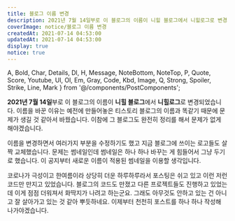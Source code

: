 ```yaml
---
title: 블로그 이름 변경
description: 2021년 7월 14일부로 이 블로그의 이름이 니힐 블로그에서 니힐로그로 변경되었습니다. 이름을 바꾼 이유는 예전에 만들어놓은 티스토리 블로그의 이름과 똑같기 때문에 문제가 생길 것 같아서 바꿨습니다. 이참에 그 블로그도 완전히 정리를 해서 문제가 없게 해야겠습니다. 이름을 변경하면서 여러가지 부분을 수정하기도 했고 지금 블로그에 쓰이는 로고들도 살짝 교체했습니다. 문제는 썸네일인데 썸네일은 하나 하나 바꾸는 게 힘들어서 그냥 두기로 했습니다. 이 공지부터 새로운 이름이 적용된 썸네일을 이용할 생각입니다.
coverImage: notice/블로그 이름 변경
createdAt: 2021-07-14 04:53:00
updatedAt: 2021-07-14 04:53:00
display: true
notice: true
---
```


  A, Bold, Char, Details, Dl, H, Message, NoteBottom, NoteTop, P,
  Quote, Score, Youtube, Ul, Ol, Em, Gray, Code, Kbd, Image,
  Q, Strong, Spoiler, Strike, Line, Mark
} from '@/components/PostComponents';

**2021년 7월 14일**부로 이 블로그의 이름이 **니힐 블로그**에서 **니힐로그**로 변경되었습니다. 이름을 바꾼 이유는 예전에 만들어놓은 티스토리 블로그의 이름과 똑같기 때문에 문제가 생길 것 같아서 바꿨습니다. 이참에 그 블로그도 완전히 정리를 해서 문제가 없게 해야겠습니다.

이름을 변경하면서 여러가지 부분을 수정하기도 했고 지금 블로그에 쓰이는 로고들도 살짝 교체했습니다. 문제는 썸네일인데 썸네일은 하나 하나 바꾸는 게 힘들어서 그냥 두기로 했습니다. 이 공지부터 새로운 이름이 적용된 썸네일을 이용할 생각입니다.

코로나가 극성이고 한여름이라 상당히 더운 하루하루라서 포스팅은 쉬고 있고 이런 저런 코드만 만지고 있었습니다. 블로그의 코드도 만졌고 다른 프로젝트들도 진행하고 있었는데 이게 점점 더워져서 화딱지가 나려고 하는군요. 그래도 아무것도 안하고 있는 건 아니고 잘 살아가고 있는 것 같아 뿌듯하네요. 이제부터 천천히 포스트를 하나 하나 작성해 나가야겠습니다.